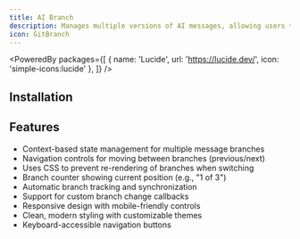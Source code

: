 ```yaml
---
title: AI Branch
description: Manages multiple versions of AI messages, allowing users to navigate between different response branches.
icon: GitBranch
---
```


<PoweredBy packages={[
  { name: 'Lucide', url: 'https://lucide.dev/', icon: 'simple-icons:lucide' },
]} />

<Preview path="ai-branch" />

## Installation

<Installer packageName="ai" />

## Features

- Context-based state management for multiple message branches
- Navigation controls for moving between branches (previous/next)
- Uses CSS to prevent re-rendering of branches when switching
- Branch counter showing current position (e.g., "1 of 3")
- Automatic branch tracking and synchronization
- Support for custom branch change callbacks
- Responsive design with mobile-friendly controls
- Clean, modern styling with customizable themes
- Keyboard-accessible navigation buttons
